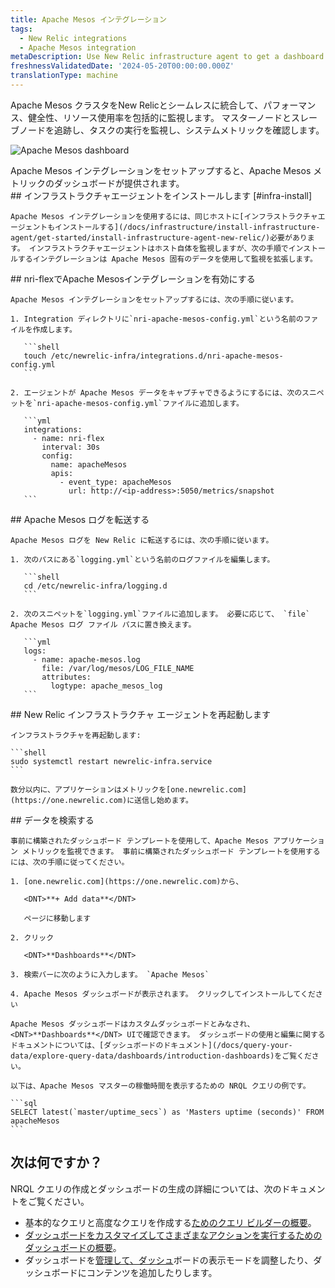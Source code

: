 ```yaml
---
title: Apache Mesos インテグレーション
tags:
  - New Relic integrations
  - Apache Mesos integration
metaDescription: Use New Relic infrastructure agent to get a dashboard with metrics from your Apache Mesos.
freshnessValidatedDate: '2024-05-20T00:00:00.000Z'
translationType: machine
---
```



Apache Mesos クラスタをNew Relicとシームレスに統合して、パフォーマンス、健全性、リソース使用率を包括的に監視します。 マスターノードとスレーブノードを追跡し、タスクの実行を監視し、システムメトリックを確認します。

<img
  title="Apache Mesos dashboard"
  alt="Apache Mesos dashboard"
  src={apacheMesosDashboard}
/>

<figcaption>
  Apache Mesos インテグレーションをセットアップすると、Apache Mesos メトリックのダッシュボードが提供されます。
</figcaption>

<Steps>
  <Step>
    ## インフラストラクチャエージェントをインストールします [#infra-install]

    Apache Mesos インテグレーションを使用するには、同じホストに[インフラストラクチャエージェントもインストールする](/docs/infrastructure/install-infrastructure-agent/get-started/install-infrastructure-agent-new-relic/)必要があります。 インフラストラクチャエージェントはホスト自体を監視しますが、次の手順でインストールするインテグレーションは Apache Mesos 固有のデータを使用して監視を拡張します。
  </Step>

  <Step>
    ## nri-flexでApache Mesosインテグレーションを有効にする

    Apache Mesos インテグレーションをセットアップするには、次の手順に従います。

    1. Integration ディレクトリに`nri-apache-mesos-config.yml`という名前のファイルを作成します。

       ```shell
       touch /etc/newrelic-infra/integrations.d/nri-apache-mesos-config.yml
       ```

    2. エージェントが Apache Mesos データをキャプチャできるようにするには、次のスニペットを`nri-apache-mesos-config.yml`ファイルに追加します。

       ```yml
       integrations:
         - name: nri-flex
           interval: 30s
           config:
             name: apacheMesos
             apis:
               - event_type: apacheMesos
                 url: http://<ip-address>:5050/metrics/snapshot
       ```
  </Step>

  <Step>
    ## Apache Mesos ログを転送する

    Apache Mesos ログを New Relic に転送するには、次の手順に従います。

    1. 次のパスにある`logging.yml`という名前のログファイルを編集します。

       ```shell
       cd /etc/newrelic-infra/logging.d
       ```

    2. 次のスニペットを`logging.yml`ファイルに追加します。 必要に応じて、 `file` Apache Mesos ログ ファイル パスに置き換えます。

       ```yml
       logs:
         - name: apache-mesos.log
           file: /var/log/mesos/LOG_FILE_NAME
           attributes:
             logtype: apache_mesos_log
       ```
  </Step>

  <Step>
    ## New Relic インフラストラクチャ エージェントを再起動します

    インフラストラクチャを再起動します:

    ```shell
    sudo systemctl restart newrelic-infra.service
    ```

    数分以内に、アプリケーションはメトリックを[one.newrelic.com](https://one.newrelic.com)に送信し始めます。  

  </Step>

  <Step>
    ## データを検索する

    事前に構築されたダッシュボード テンプレートを使用して、Apache Mesos アプリケーション メトリックを監視できます。 事前に構築されたダッシュボード テンプレートを使用するには、次の手順に従ってください。

    1. [one.newrelic.com](https://one.newrelic.com)から、

       <DNT>**+ Add data**</DNT>

       ページに移動します

    2. クリック

       <DNT>**Dashboards**</DNT>

    3. 検索バーに次のように入力します。 `Apache Mesos`

    4. Apache Mesos ダッシュボードが表示されます。 クリックしてインストールしてください

    Apache Mesos ダッシュボードはカスタムダッシュボードとみなされ、<DNT>**Dashboards**</DNT> UIで確認できます。 ダッシュボードの使用と編集に関するドキュメントについては、[ダッシュボードのドキュメント](/docs/query-your-data/explore-query-data/dashboards/introduction-dashboards)をご覧ください。

    以下は、Apache Mesos マスターの稼働時間を表示するための NRQL クエリの例です。

    ```sql
    SELECT latest(`master/uptime_secs`) as 'Masters uptime (seconds)' FROM apacheMesos
    ```
  </Step>
</Steps>

## 次は何ですか？

NRQL クエリの作成とダッシュボードの生成の詳細については、次のドキュメントをご覧ください。

* 基本的なクエリと高度なクエリを作成する[ためのクエリ ビルダーの概要](/docs/query-your-data/explore-query-data/query-builder/introduction-query-builder)。
* [ダッシュボードをカスタマイズしてさまざまなアクションを実行するためのダッシュボードの概要](/docs/query-your-data/explore-query-data/dashboards/introduction-dashboards)。
* ダッシュボードを[管理して、ダッシュ](/docs/query-your-data/explore-query-data/dashboards/manage-your-dashboard)ボードの表示モードを調整したり、ダッシュボードにコンテンツを追加したりします。